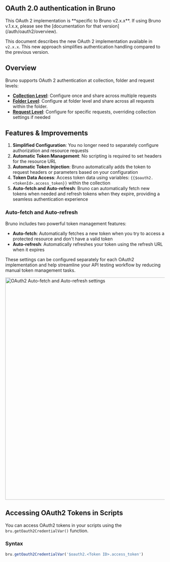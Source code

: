 
## OAuth 2.0 authentication in Bruno

<Callout type="warning" emoji="">  
  This OAuth 2 implementation is **specific to Bruno v2.x.x**. If using Bruno v.1.x.x, please see the [documentation for that version](/auth/oauth2/overview).

</Callout>

This document describes the new OAuth 2 implementation available in `v2.x.x`. This new approach simplifies authentication handling compared to the previous version.

## Overview

Bruno supports OAuth 2 authentication at collection, folder and request levels:

- **[Collection Level](/auth/oauth2-experimental/collection-level-configuration)**: Configure once and share across multiple requests
- **[Folder Level](./folder-level-configuration.mdx)**: Configure at folder level and share across all requests within the folder.
- **[Request Level](/auth/oauth2-experimental/request-level-configuration)**: Configure for specific requests, overriding collection settings if needed


## Features & Improvements

1. **Simplified Configuration**: You no longer need to separately configure authorization and resource requests
2. **Automatic Token Management**: No scripting is required to set headers for the resource URL
3. **Automatic Token Injection**: Bruno automatically adds the token to request headers or parameters based on your configuration
4. **Token Data Access**: Access token data using variables: `{{$oauth2.<tokenId>.access_token}}` within the collection
5. **Auto-fetch and Auto-refresh**: Bruno can automatically fetch new tokens when needed and refresh tokens when they expire, providing a seamless authentication experience

### Auto-fetch and Auto-refresh

Bruno includes two powerful token management features:

- **Auto-fetch**: Automatically fetches a new token when you try to access a protected resource and don't have a valid token
- **Auto-refresh**: Automatically refreshes your token using the refresh URL when it expires

These settings can be configured separately for each OAuth2 implementation and help streamline your API testing workflow by reducing manual token management tasks.

<img
  src="/screenshots/auth/auto-refresh.webp"
  alt="OAuth2 Auto-fetch and Auto-refresh settings"
  className="mt-4 mb-6 border border-gray-200 rounded-md"
  width="700"
/>

## Accessing OAuth2 Tokens in Scripts

You can access OAuth2 tokens in your scripts using the `bru.getOauth2CredentialVar()` function.

### Syntax

```javascript
bru.getOauth2CredentialVar('$oauth2.<Token ID>.access_token')
```


